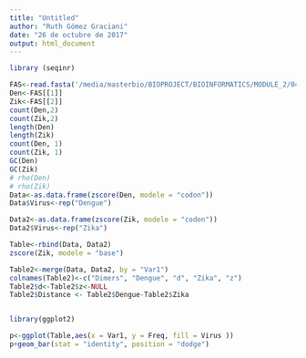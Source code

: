 ```yaml
---
title: "Untitled"
author: "Ruth Gómez Graciani"
date: "26 de octubre de 2017"
output: html_document
---
```


```r
library (seqinr)

FAS<-read.fasta('/media/masterbio/BIOPROJECT/BIOINFORMATICS/MODULE_2/04_Stochastic_Processes/sequence.fasta')
Den<-FAS[[1]]
Zik<-FAS[[2]]
count(Den,2)
count(Zik,2)
length(Den)
length(Zik)
count(Den, 1)
count(Zik, 1)
GC(Den)
GC(Zik)
# rho(Den)
# rho(Zik)
Data<-as.data.frame(zscore(Den, modele = "codon"))
Data$Virus<-rep("Dengue")

Data2<-as.data.frame(zscore(Zik, modele = "codon"))
Data2$Virus<-rep("Zika")

Table<-rbind(Data, Data2)
zscore(Zik, modele = "base")

Table2<-merge(Data, Data2, by = "Var1")
colnames(Table2)<-c("Dimers", "Dengue", "d", "Zika", "z")
Table2$d<-Table2$z<-NULL
Table2$Distance <- Table2$Dengue-Table2$Zika


library(ggplot2)

p<-ggplot(Table,aes(x = Var1, y = Freq, fill = Virus ))
p+geom_bar(stat = "identity", position = "dodge")

```
